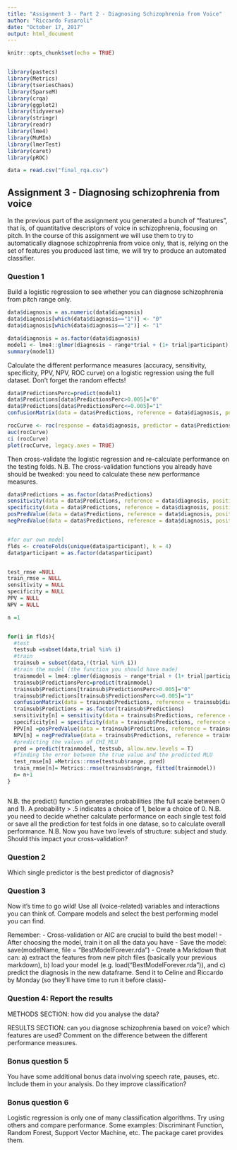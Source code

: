 ```yaml
---
title: "Assignment 3 - Part 2 - Diagnosing Schizophrenia from Voice"
author: "Riccardo Fusaroli"
date: "October 17, 2017"
output: html_document
---
```


```r
knitr::opts_chunk$set(echo = TRUE)


library(pastecs)
library(Metrics)
library(tseriesChaos)
library(SparseM)
library(crqa)
library(ggplot2)
library(tidyverse)
library(stringr)
library(readr)
library(lme4)
library(MuMIn)
library(lmerTest)
library(caret)
library(pROC)

data = read.csv("final_rqa.csv")
```

## Assignment 3 - Diagnosing schizophrenia from voice

In the previous part of the assignment you generated a bunch of "features", that is, of quantitative descriptors of voice in schizophrenia, focusing on pitch.
In the course of this assignment we will use them to try to automatically diagnose schizophrenia from voice only, that is, relying on the set of features you produced last time, we will try to produce an automated classifier.

### Question 1




Build a logistic regression to see whether you can diagnose schizophrenia from pitch range only.
```r

data$diagnosis = as.numeric(data$diagnosis)
data$diagnosis[which(data$diagnosis=="1")] <- "0"
data$diagnosis[which(data$diagnosis=="2")] <- "1"

data$diagnosis = as.factor(data$diagnosis)
model1 <- lme4::glmer(diagnosis ~ range*trial + (1+ trial|participant) + (1|study), data = data, family = "binomial")
summary(model1)


```

Calculate the different performance measures (accuracy, sensitivity, specificity, PPV, NPV, ROC curve) on a logistic regression using the full dataset. Don't forget the random effects!
```r
data$PredictionsPerc=predict(model1)
data$Predictions[data$PredictionsPerc>0.005]="0"
data$Predictions[data$PredictionsPerc<=0.005]="1"
confusionMatrix(data = data$Predictions, reference = data$diagnosis, positive = "1") 

rocCurve <- roc(response = data$diagnosis, predictor = data$PredictionsPerc)
auc(rocCurve) 
ci (rocCurve)
plot(rocCurve, legacy.axes = TRUE) 


```
Then cross-validate the logistic regression and re-calculate performance on the testing folds. N.B. The cross-validation functions you already have should be tweaked: you need to calculate these new performance measures.

```r

data$Predictions = as.factor(data$Predictions)
sensitivity(data = data$Predictions, reference = data$diagnosis, positive = "1") 
specificity(data = data$Predictions, reference = data$diagnosis, positive = "0") 
posPredValue(data = data$Predictions, reference = data$diagnosis, positive = "1") 
negPredValue(data = data$Predictions, reference = data$diagnosis, positive = "0")


#for our own model
flds <- createFolds(unique(data$participant), k = 4)
data$participant = as.factor(data$participant)


test_rmse =NULL
train_rmse = NULL
sensitivity = NULL
specificity = NULL
PPV = NULL
NPV = NULL

n =1


for(i in flds){
  #test
  testsub =subset(data,trial %in% i)
  #train
  trainsub = subset(data,!(trial %in% i))
  #train the model (the function you should have made)
  trainmodel = lme4::glmer(diagnosis ~ range*trial + (1+ trial|participant) + (1|study), data = trainsub, family = "binomial")
  trainsub$PredictionsPerc=predict(trainmodel)
  trainsub$Predictions[trainsub$PredictionsPerc>0.005]="0"
  trainsub$Predictions[trainsub$PredictionsPerc<=0.005]="1"
  confusionMatrix(data = trainsub$Predictions, reference = trainsub$diagnosis, positive = "1") 
  trainsub$Predictions = as.factor(trainsub$Predictions)
  sensitivity[n] = sensitivity(data = trainsub$Predictions, reference = trainsub$diagnosis, positive = "1") 
  specificity[n] = specificity(data = trainsub$Predictions, reference = trainsub$diagnosis, positive = "0") 
  PPV[n] =posPredValue(data = trainsub$Predictions, reference = trainsub$diagnosis, positive = "1") 
  NPV[n] = negPredValue(data = trainsub$Predictions, reference = trainsub$diagnosis, positive = "0")
  #predicting the values of CHI_MLU
  pred = predict(trainmodel, testsub, allow.new.levels = T)
  #finding the error between the true value and the predicted MLU
  test_rmse[n] =Metrics::rmse(testsub$range, pred) 
  train_rmse[n]= Metrics::rmse(trainsub$range, fitted(trainmodel)) 
  n= n+1
}



```




N.B. the predict() function generates probabilities (the full scale between 0 and 1). A probability > .5 indicates a choice of 1, below a choice of 0.
N.B. you need to decide whether calculate performance on each single test fold or save all the prediction for test folds in one datase, so to calculate overall performance.
N.B. Now you have two levels of structure: subject and study. Should this impact your cross-validation?


### Question 2

Which single predictor is the best predictor of diagnosis?

### Question 3

Now it's time to go wild! Use all (voice-related) variables and interactions you can think of. Compare models and select the best performing model you can find.

Remember:
- Cross-validation or AIC are crucial to build the best model!
- After choosing the model, train it on all the data you have
- Save the model: save(modelName, file = "BestModelForever.rda")
- Create a Markdown that can: a) extract the features from new pitch files (basically your previous markdown), b) load your model (e.g. load("BestModelForever.rda")), and c) predict the diagnosis in the new dataframe.
Send it to Celine and Riccardo by Monday (so they'll have time to run it before class)-

### Question 4: Report the results

METHODS SECTION: how did you analyse the data?

RESULTS SECTION: can you diagnose schizophrenia based on voice? which features are used? Comment on the difference between the different performance measures.

### Bonus question 5

You have some additional bonus data involving speech rate, pauses, etc. Include them in your analysis. Do they improve classification?

### Bonus question 6

Logistic regression is only one of many classification algorithms. Try using others and compare performance. Some examples: Discriminant Function, Random Forest, Support Vector Machine, etc. The package caret provides them.
